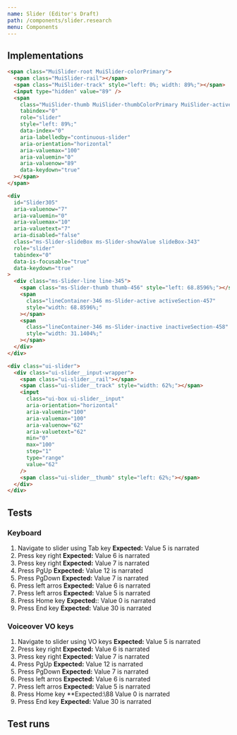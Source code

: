 ```yaml
---
name: Slider (Editor's Draft)
path: /components/slider.research
menu: Components
---
```



## Implementations

<Implementation name="Material UI" src="materialui-slider" />

```html
<span class="MuiSlider-root MuiSlider-colorPrimary">
  <span class="MuiSlider-rail"></span>
  <span class="MuiSlider-track" style="left: 0%; width: 89%;"></span>
  <input type="hidden" value="89" />
  <span
    class="MuiSlider-thumb MuiSlider-thumbColorPrimary MuiSlider-active"
    tabindex="0"
    role="slider"
    style="left: 89%;"
    data-index="0"
    aria-labelledby="continuous-slider"
    aria-orientation="horizontal"
    aria-valuemax="100"
    aria-valuemin="0"
    aria-valuenow="89"
    data-keydown="true"
  ></span>
</span>
```

<Implementation name="Fluent UI React" src="fluent-ui-react-slider" />

```html
<div
  id="Slider305"
  aria-valuenow="7"
  aria-valuemin="0"
  aria-valuemax="10"
  aria-valuetext="7"
  aria-disabled="false"
  class="ms-Slider-slideBox ms-Slider-showValue slideBox-343"
  role="slider"
  tabindex="0"
  data-is-focusable="true"
  data-keydown="true"
>
  <div class="ms-Slider-line line-345">
    <span class="ms-Slider-thumb thumb-456" style="left: 68.8596%;"></span>
    <span
      class="lineContainer-346 ms-Slider-active activeSection-457"
      style="width: 68.8596%;"
    ></span>
    <span
      class="lineContainer-346 ms-Slider-inactive inactiveSection-458"
      style="width: 31.1404%;"
    ></span>
  </div>
</div>
```

<!-- https://codesandbox.io/s/fluent-ui-example-6k67q?file=/example.js -->

<Implementation
  name="Fluent UI React Northstar"
  src="https://codesandbox.io/embed/fluent-ui-example-6k67q?fontsize=14&hidenavigation=1&theme=dark&view=preview"
/>

```html
<div class="ui-slider">
  <div class="ui-slider__input-wrapper">
    <span class="ui-slider__rail"></span>
    <span class="ui-slider__track" style="width: 62%;"></span>
    <input
      class="ui-box ui-slider__input"
      aria-orientation="horizontal"
      aria-valuemin="100"
      aria-valuemax="100"
      aria-valuenow="62"
      aria-valuetext="62"
      min="0"
      max="100"
      step="1"
      type="range"
      value="62"
    />
    <span class="ui-slider__thumb" style="left: 62%;"></span>
  </div>
</div>
```

## Tests

### Keyboard

1. Navigate to slider using Tab key
   **Expected:** Value 5 is narrated
2. Press key right
   **Expected:** Value 6 is narrated
3. Press key right
   **Expected:** Value 7 is narrated
4. Press PgUp
   **Expected:** Value 12 is narrated
5. Press PgDown
   **Expected:** Value 7 is narrated
6. Press left arros
   **Expected:** Value 6 is narrated
7. Press left arros
   **Expected:** Value 5 is narrated
8. Press Home key
   **Expected:**: Value 0 is narrated
9. Press End key
   **Expected:** Value 30 is narrated

### Voiceover VO keys

1. Navigate to slider using VO keys
   **Expected:** Value 5 is narrated
2. Press key right
   **Expected:** Value 6 is narrated
3. Press key right
   **Expected:** Value 7 is narrated
4. Press PgUp
   **Expected:** Value 12 is narrated
5. Press PgDown
   **Expected:** Value 7 is narrated
6. Press left arros
   **Expected:** Value 6 is narrated
7. Press left arros
   **Expected:** Value 5 is narrated
8. Press Home key
   \*\*Expected:\88 Value 0 is narrated
9. Press End key
   **Expected:** Value 30 is narrated

## Test runs
